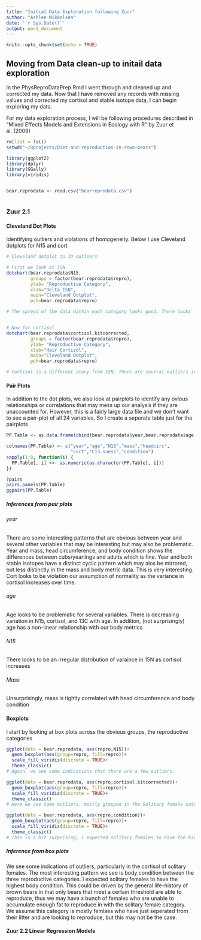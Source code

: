 ```yaml
---
title: "Initial Data Exploration following Zuur"
author: "Ashlee Mikkelsen"
date: '`r Sys.Date()`'
output: word_document
---
```


```r
knitr::opts_chunk$set(echo = TRUE)
```

## Moving from Data clean-up to initail data exploration

In the PhysReproDataPrep.Rmd I went through and cleaned up and corrected my data.
Now that I have removed any records with missing values and corrected my cortisol and stable isotope data, I can begin exploring my data.

For my data exploration process, I will be following procedures described in "Mixed Effects Models and Extensions in Ecology with R" by Zuur et al. (2009)


```r
rm(list = ls())
setwd("~/Rprojects/Diet-and-reproduction-in-rown-bears")

library(ggplot2)
library(dplyr)
library(GGally)
library(viridis)


bear.reprodata <- read.csv("bearreprodata.csv")



```


### Zuur 2.1

#### Cleveland Dot Plots

Identifying outliers and violations of homogeneity. Below I use Cleveland dotplots for N15 and cort

```r
# Cleveland dotplot to ID outliers

# First we look at 15N
dotchart(bear.reprodata$N15,
         groups = factor(bear.reprodata$repro),
         ylab= "Reproductive Category",
         xlab="Delta 15N",
         main="Cleveland Dotplot",
         pch=bear.reprodata$repro)

# The spread of the data within each category looks good. There looks like there is one outlier in the WithMothercategory.


# Now for cortisol
dotchart(bear.reprodata$cortisol.kitcorrected,
         groups = factor(bear.reprodata$repro),
         ylab= "Reproductive Category",
         xlab="Hair Cortisol",
         main="Cleveland Dotplot",
         pch=bear.reprodata$repro)

# Cortisol is a different story from 15N. There are several outliers in the Soliary female category and one in the WithCubs category. All three categories have similar spreads, but there does seem to be some structure to this, possibly violating our assumptions of homogeneity.


```

#### Pair Plots

In addition to the dot plots, we also look at pairplots to identify any ovious relationships or correlations that may mess up our analysis if they are unaccounted for. However, this is a fairly large data file and we don't want to see a pair-plot of all 24 variables. So I create a seperate table just for the pairplots
```r

PP.Table <- as.data.frame(cbind(bear.reprodata$year,bear.reprodata$age, bear.reprodata$N15, bear.reprodata$mass,bear.reprodata$headcirc,bear.reprodata$cortisol.kitcorrected, bear.reprodata$C13.suess, bear.reprodata$condition))

colnames(PP.Table) <- c("year","age","N15","mass","headcirc",
                        "cort","C13.suess","condition")
sapply(1:8, function(i) {
  PP.Table[, i] <<- as.numeric(as.character(PP.Table[, i]))
})

?pairs
pairs.panels(PP.Table)
ggpairs(PP.Table)

```
##### Inferences from pair plots

###### year

There are some interesting patterns that are obvious between year and several other variables that may be interesting but may also be  problematic. 
  Year and mass, head circumference, and body condition shows the differences between cubs/yearlings and adults which is fine. Year and both stable isotopes have a distinct cyclic pattern which may alos be mirrored, but less distinctly in the mass and body metric data. This is very interesting. Cort looks to be violation our assumption of normality as the variance in cortisol increases over time.
  
###### age

Age looks to be problematic for several variables. There is decreasing variation in N15, cortisol, and 13C with age. In addition, (not surprisingly) age has a non-linear relationship with our body metrics

###### N15

There looks to be an irregular distribution of varaince in 15N as cortisol increases

###### Mass

Unsurprisingly, mass is tightly correlated with head circumference and body condition


#### Boxplots

I start by looking at box plots across the obvious groups, the reproductive categories
```r

ggplot(data = bear.reprodata, aes(repro,N15))+
  geom_boxplot(aes(group=repro, fill=repro))+
  scale_fill_viridis(discrete = TRUE)+
  theme_classic()
# Again, we see some indications that there are a few outliers.

ggplot(data = bear.reprodata, aes(repro,cortisol.kitcorrected))+
  geom_boxplot(aes(group=repro, fill=repro))+
  scale_fill_viridis(discrete = TRUE)+
  theme_classic()
# Here we see some outliers, mostly grouped in the Solitary female category

ggplot(data = bear.reprodata, aes(repro,condition))+
  geom_boxplot(aes(group=repro, fill=repro))+
  scale_fill_viridis(discrete = TRUE)+
  theme_classic()
# This is a bit surprising, I expected solitary females to have the highest body condition. This could be driven by the general life-history of brown bears in that only bears that meet a certain threshold are able to reproduce, thus we may have a bunch of females who are unable to accumulate enough fat to reproduce in with the solitary female category. We assume this category is mostly femlaes who have just seperated from their litter and are looking to reproduce, but this may not be the case.

```
##### Inference from box plots 

We see some indications of outliers, particularly in the cortisol of solitary females. The most interesting pattern we see is body condition between the three reproductive categories. I expected solitary females to have the highest body condition. This could be driven by the general life-history of brown bears in that only bears that meet a certain threshold are able to reproduce, thus we may have a bunch of females who are unable to accumulate enough fat to reproduce in with the solitary female category. We assume this category is mostly femlaes who have just seperated from their litter and are looking to reproduce, but this may not be the case.

#### Zuur 2.2 Linear Regression Models

